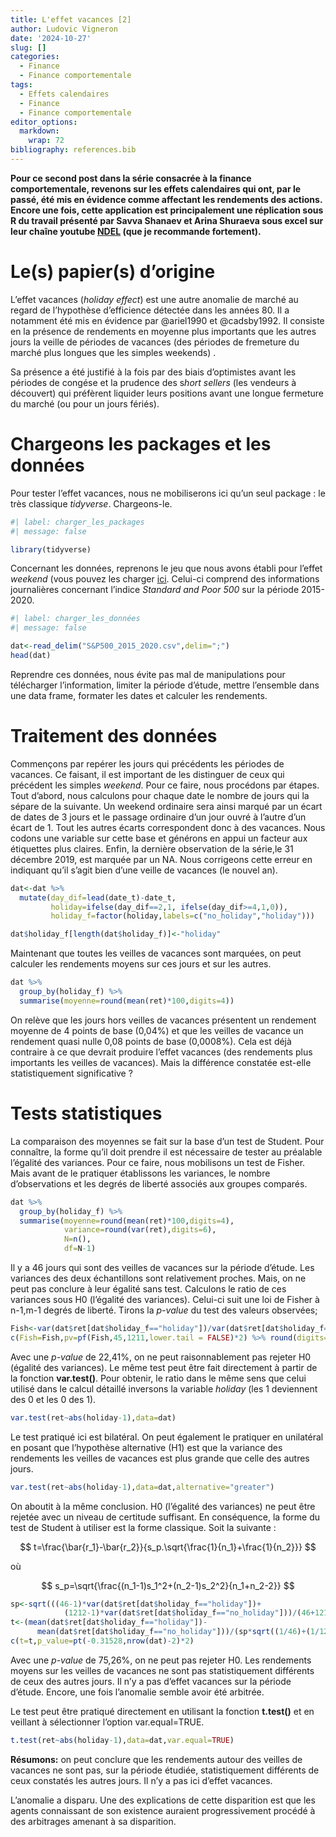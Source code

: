```yaml
---
title: L'effet vacances [2]
author: Ludovic Vigneron
date: '2024-10-27'
slug: []
categories:
  - Finance
  - Finance comportementale
tags:
  - Effets calendaires
  - Finance
  - Finance comportementale
editor_options: 
  markdown: 
    wrap: 72
bibliography: references.bib
---
```


**Pour ce second post dans la série consacrée à la finance
comportementale, revenons sur les effets calendaires qui ont, par le
passé, été mis en évidence comme affectant les rendements des actions.
Encore une fois, cette application est principalement une réplication
sous R du travail présenté par Savva Shanaev et Arina Shuraeva sous
excel sur leur chaîne
youtube [NDEL](https://myecontricks.netlify.app/post/2024-09-29-l-effet-week-end-lundi-et-dimanche-1/www.youtube.com/@NEDLeducation)
(que je recommande fortement).**

# Le(s) papier(s) d'origine

L'effet vacances (*holiday effect*) est une autre anomalie de marché au
regard de l'hypothèse d'efficience détectée dans les années 80. Il a
notamment été mis en évidence par @ariel1990 et @cadsby1992. Il consiste
en la présence de rendements en moyenne plus importants que les autres
jours la veille de périodes de vacances (des périodes de fremeture du
marché plus longues que les simples weekends) .

Sa présence a été justifié à la fois par des biais d'optimistes avant
les périodes de congése et la prudence des s*hort sellers* (les vendeurs
à découvert) qui préfèrent liquider leurs positions avant une longue
fermeture du marché (ou pour un jours fériés).

# Chargeons les packages et les données

Pour tester l'effet vacances, nous ne mobiliserons ici qu'un seul
package : le très classique *tidyverse*. Chargeons-le.

```r
#| label: charger_les_packages 
#| message: false

library(tidyverse)
```

Concernant les données, reprenons le jeu que nous avons établi pour
l'effet *weekend* (vous pouvez les charger [ici](S&P500_2015_2020.csv).
Celui-ci comprend des informations journalières concernant l'indice
*Standard and Poor 500* sur la période 2015-2020.

```r
#| label: charger_les_données 
#| message: false

dat<-read_delim("S&P500_2015_2020.csv",delim=";")
head(dat)
```

Reprendre ces données, nous évite pas mal de manipulations pour
télécharger l'information, limiter la période d'étude, mettre l'ensemble
dans une data frame, formater les dates et calculer les rendements.

# Traitement des données

Commençons par repérer les jours qui précédents les périodes de
vacances. Ce faisant, il est important de les distinguer de ceux qui
précédent les simples *weekend*. Pour ce faire, nous procédons par
étapes. Tout d'abord, nous calculons pour chaque date le nombre de jours
qui la sépare de la suivante. Un weekend ordinaire sera ainsi marqué par
un écart de dates de 3 jours et le passage ordinaire d'un jour ouvré à
l'autre d'un écart de 1. Tout les autres écarts correspondent donc à des
vacances. Nous codons une variable sur cette base et générons en appui
un facteur aux étiquettes plus claires. Enfin, la dernière observation
de la série,le 31 décembre 2019, est marquée par un NA. Nous corrigeons
cette erreur en indiquant qu'il s'agit bien d'une veille de vacances (le
nouvel an).

```r

dat<-dat %>%
  mutate(day_dif=lead(date_t)-date_t,
         holiday=ifelse(day_dif==2,1, ifelse(day_dif>=4,1,0)),
         holiday_f=factor(holiday,labels=c("no_holiday","holiday")))

dat$holiday_f[length(dat$holiday_f)]<-"holiday"
```

Maintenant que toutes les veilles de vacances sont marquées, on peut
calculer les rendements moyens sur ces jours et sur les autres.

```r

dat %>% 
  group_by(holiday_f) %>% 
  summarise(moyenne=round(mean(ret)*100,digits=4))
```

On relève que les jours hors veilles de vacances présentent un rendement
moyenne de 4 points de base (0,04%) et que les veilles de vacance un
rendement quasi nulle 0,08 points de base (0,0008%). Cela est déjà
contraire à ce que devrait produire l'effet vacances (des rendements
plus importants les veilles de vacances). Mais la différence constatée
est-elle statistiquement significative ?

# Tests statistiques

La comparaison des moyennes se fait sur la base d'un test de Student.
Pour connaître, la forme qu'il doit prendre il est nécessaire de tester
au préalable l'égalité des variances. Pour ce faire, nous mobilisons un
test de Fisher. Mais avant de le pratiquer établissons les variances, le
nombre d'observations et les degrés de liberté associés aux groupes
comparés.

```r

dat %>%
  group_by(holiday_f) %>%
  summarise(moyenne=round(mean(ret)*100,digits=4),
            variance=round(var(ret),digits=6), 
            N=n(),
            df=N-1)
```

Il y a 46 jours qui sont des veilles de vacances sur la période d'étude.
Les variances des deux échantillons sont relativement proches. Mais, on
ne peut pas conclure à leur égalité sans test. Calculons le ratio de ces
variances sous H0 (l'égalité des variances). Celui-ci suit une loi de
Fisher à n-1,m-1 degrés de liberté. Tirons la *p-value* du test des
valeurs observées;

```r

Fish<-var(dat$ret[dat$holiday_f=="holiday"])/var(dat$ret[dat$holiday_f=="no_holiday"]) 
c(Fish=Fish,pv=pf(Fish,45,1211,lower.tail = FALSE)*2) %>% round(digits=4)
```

Avec une *p-value* de 22,41%, on ne peut raisonnablement pas rejeter H0
(égalité des variances). Le même test peut être fait directement à
partir de la fonction **var.test()**. Pour obtenir, le ratio dans le
même sens que celui utilisé dans le calcul détaillé inversons la
variable *holiday* (les 1 deviennent des 0 et les 0 des 1).

```r

var.test(ret~abs(holiday-1),data=dat)
```

Le test pratiqué ici est bilatéral. On peut également le pratiquer en
unilatéral en posant que l'hypothèse alternative (H1) est que la
variance des rendements les veilles de vacances est plus grande que
celle des autres jours.

```r

var.test(ret~abs(holiday-1),data=dat,alternative="greater")
```

On aboutit à la même conclusion. H0 (l'égalité des variances) ne peut
être rejetée avec un niveau de certitude suffisant. En conséquence, la
forme du test de Student à utiliser est la forme classique. Soit la
suivante :

$$
t=\frac{\bar{r_1}-\bar{r_2}}{s_p.\sqrt{\frac{1}{n_1}+\frac{1}{n_2}}}
$$

où

$$
s_p=\sqrt{\frac{(n_1-1)s_1^2+(n_2-1)s_2^2}{n_1+n_2-2}}
$$

```r

sp<-sqrt(((46-1)*var(dat$ret[dat$holiday_f=="holiday"])+
            (1212-1)*var(dat$ret[dat$holiday_f=="no_holiday"]))/(46+1212-2))
t<-(mean(dat$ret[dat$holiday_f=="holiday"])-
      mean(dat$ret[dat$holiday_f=="no_holiday"]))/(sp*sqrt((1/46)+(1/1212)))
c(t=t,p_value=pt(-0.31528,nrow(dat)-2)*2)
```

Avec une *p-value* de 75,26%, on ne peut pas rejeter H0. Les rendements
moyens sur les veilles de vacances ne sont pas statistiquement
différents de ceux des autres jours. Il n'y a pas d'effet vacances sur
la période d'étude. Encore, une fois l'anomalie semble avoir été
arbitrée.

Le test peut être pratiqué directement en utilisant la fonction
**t.test()** et en veillant à sélectionner l'option var.equal=TRUE.

```r

t.test(ret~abs(holiday-1),data=dat,var.equal=TRUE)
```

**Résumons:** on peut conclure que les rendements autour des veilles de
vacances ne sont pas, sur la période étudiée, statistiquement différents
de ceux constatés les autres jours. Il n'y a pas ici d'effet vacances.

L'anomalie a disparu. Une des explications de cette disparition est que
les agents connaissant de son existence auraient progressivement procédé
à des arbitrages amenant à sa disparition.
